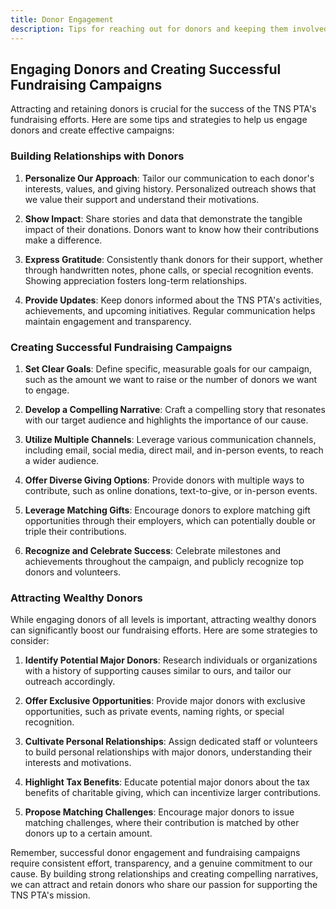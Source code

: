 ```yaml
---
title: Donor Engagement 
description: Tips for reaching out for donors and keeping them involved.
---
```


## Engaging Donors and Creating Successful Fundraising Campaigns

Attracting and retaining donors is crucial for the success of the TNS PTA's fundraising efforts. Here are some tips and strategies to help us engage donors and create effective campaigns:

### Building Relationships with Donors

1. **Personalize Our Approach**: Tailor our communication to each donor's interests, values, and giving history. Personalized outreach shows that we value their support and understand their motivations.

2. **Show Impact**: Share stories and data that demonstrate the tangible impact of their donations. Donors want to know how their contributions make a difference.

3. **Express Gratitude**: Consistently thank donors for their support, whether through handwritten notes, phone calls, or special recognition events. Showing appreciation fosters long-term relationships.

4. **Provide Updates**: Keep donors informed about the TNS PTA's activities, achievements, and upcoming initiatives. Regular communication helps maintain engagement and transparency.

### Creating Successful Fundraising Campaigns

1. **Set Clear Goals**: Define specific, measurable goals for our campaign, such as the amount we want to raise or the number of donors we want to engage.

2. **Develop a Compelling Narrative**: Craft a compelling story that resonates with our target audience and highlights the importance of our cause.

3. **Utilize Multiple Channels**: Leverage various communication channels, including email, social media, direct mail, and in-person events, to reach a wider audience.

4. **Offer Diverse Giving Options**: Provide donors with multiple ways to contribute, such as online donations, text-to-give, or in-person events.

5. **Leverage Matching Gifts**: Encourage donors to explore matching gift opportunities through their employers, which can potentially double or triple their contributions.

6. **Recognize and Celebrate Success**: Celebrate milestones and achievements throughout the campaign, and publicly recognize top donors and volunteers.

### Attracting Wealthy Donors

While engaging donors of all levels is important, attracting wealthy donors can significantly boost our fundraising efforts. Here are some strategies to consider:

1. **Identify Potential Major Donors**: Research individuals or organizations with a history of supporting causes similar to ours, and tailor our outreach accordingly.

2. **Offer Exclusive Opportunities**: Provide major donors with exclusive opportunities, such as private events, naming rights, or special recognition.

3. **Cultivate Personal Relationships**: Assign dedicated staff or volunteers to build personal relationships with major donors, understanding their interests and motivations.

4. **Highlight Tax Benefits**: Educate potential major donors about the tax benefits of charitable giving, which can incentivize larger contributions.

5. **Propose Matching Challenges**: Encourage major donors to issue matching challenges, where their contribution is matched by other donors up to a certain amount.

Remember, successful donor engagement and fundraising campaigns require consistent effort, transparency, and a genuine commitment to our cause. By building strong relationships and creating compelling narratives, we can attract and retain donors who share our passion for supporting the TNS PTA's mission.
